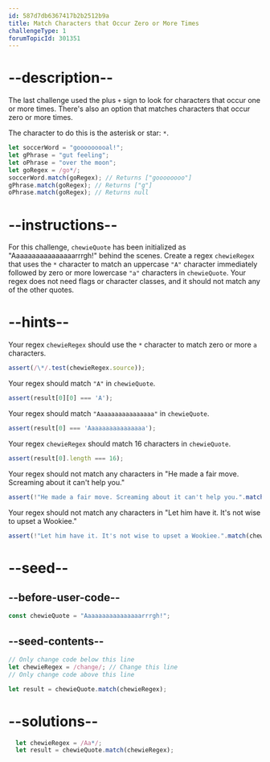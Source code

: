 ```yaml
---
id: 587d7db6367417b2b2512b9a
title: Match Characters that Occur Zero or More Times
challengeType: 1
forumTopicId: 301351
---
```


# --description--

The last challenge used the plus `+` sign to look for characters that occur one or more times. There's also an option that matches characters that occur zero or more times.

The character to do this is the asterisk or star: `*`.

```js
let soccerWord = "gooooooooal!";
let gPhrase = "gut feeling";
let oPhrase = "over the moon";
let goRegex = /go*/;
soccerWord.match(goRegex); // Returns ["goooooooo"]
gPhrase.match(goRegex); // Returns ["g"]
oPhrase.match(goRegex); // Returns null
```

# --instructions--

For this challenge, `chewieQuote` has been initialized as "Aaaaaaaaaaaaaaaarrrgh!" behind the scenes. Create a regex `chewieRegex` that uses the `*` character to match an uppercase `"A"` character immediately followed by zero or more lowercase `"a"` characters in `chewieQuote`. Your regex does not need flags or character classes, and it should not match any of the other quotes.

# --hints--

Your regex `chewieRegex` should use the `*` character to match zero or more `a` characters.

```js
assert(/\*/.test(chewieRegex.source));
```

Your regex should match `"A"` in `chewieQuote`.

```js
assert(result[0][0] === 'A');
```

Your regex should match `"Aaaaaaaaaaaaaaaa"` in `chewieQuote`.

```js
assert(result[0] === 'Aaaaaaaaaaaaaaaa');
```

Your regex `chewieRegex` should match 16 characters in `chewieQuote`.

```js
assert(result[0].length === 16);
```

Your regex should not match any characters in "He made a fair move. Screaming about it can't help you."

```js
assert(!"He made a fair move. Screaming about it can't help you.".match(chewieRegex));
```

Your regex should not match any characters in "Let him have it. It's not wise to upset a Wookiee."

```js
assert(!"Let him have it. It's not wise to upset a Wookiee.".match(chewieRegex));
```

# --seed--

## --before-user-code--

```js
const chewieQuote = "Aaaaaaaaaaaaaaaarrrgh!";
```

## --seed-contents--

```js
// Only change code below this line
let chewieRegex = /change/; // Change this line
// Only change code above this line

let result = chewieQuote.match(chewieRegex);
```

# --solutions--

```js
  let chewieRegex = /Aa*/;
  let result = chewieQuote.match(chewieRegex);
```
